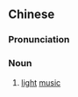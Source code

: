 {{also|轻音}}
==Chinese==
{{zh-forms|s=轻音}}

===Pronunciation===
{{zh-pron
|m=qīngyīn
|cat=n
}}

===Noun===
{{zh-noun}}

# [[light]] [[music]]